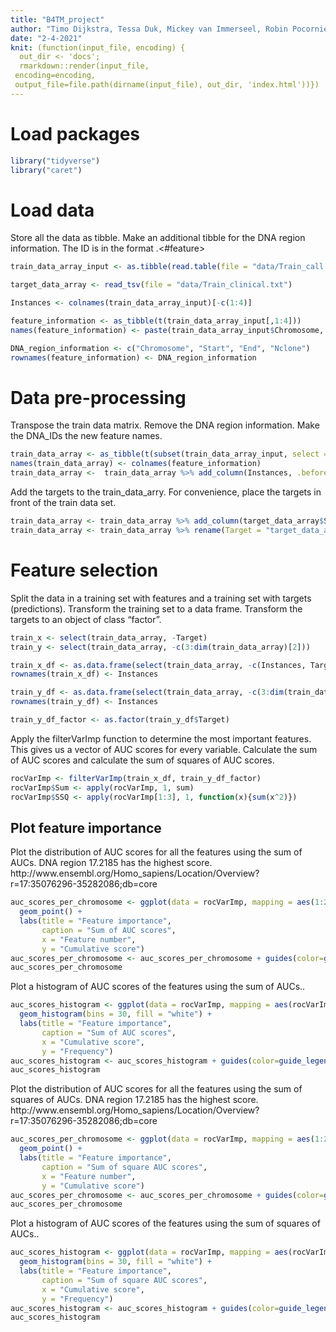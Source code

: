 ```yaml
---
title: "B4TM_project"
author: "Timo Dijkstra, Tessa Duk, Mickey van Immerseel, Robin Pocornie"
date: "2-4-2021"
knit: (function(input_file, encoding) {
  out_dir <- 'docs';
  rmarkdown::render(input_file,
 encoding=encoding,
 output_file=file.path(dirname(input_file), out_dir, 'index.html'))})
---
```


# Load packages
```r
library("tidyverse")
library("caret")
```

# Load data
Store all the data as tibble. 
Make an additional tibble for the DNA region information. The ID is in the format <chromosome>.<#feature>
```r
train_data_array_input <- as.tibble(read.table(file = "data/Train_call.txt", header = T, sep = "\t"))

target_data_array <- read_tsv(file = "data/Train_clinical.txt")

Instances <- colnames(train_data_array_input)[-c(1:4)]

feature_information <- as_tibble(t(train_data_array_input[,1:4]))
names(feature_information) <- paste(train_data_array_input$Chromosome, ".", as.character(1:dim(train_data_array_input)[1]), sep = "")

DNA_region_information <- c("Chromosome", "Start", "End", "Nclone")
rownames(feature_information) <- DNA_region_information

```


# Data pre-processing
Transpose the train data matrix.
Remove the DNA region information.
Make the DNA_IDs the new feature names.
```r
train_data_array <- as_tibble(t(subset(train_data_array_input, select = -c(Chromosome:Nclone))))
names(train_data_array) <- colnames(feature_information)
train_data_array <-  train_data_array %>% add_column(Instances, .before = "1.1")
```
Add the targets to the train_data_arry. 
For convenience, place the targets in front of the train data set.
```r
train_data_array <- train_data_array %>% add_column(target_data_array$Subgroup, .before = "1.1")
train_data_array <- train_data_array %>% rename(Target = "target_data_array$Subgroup")

```


# Feature selection
Split the data in a training set with features and a training set with targets (predictions).
Transform the training set to a data frame.
Transform the targets to an object of class "factor".
```r
train_x <- select(train_data_array, -Target)
train_y <- select(train_data_array, -c(3:dim(train_data_array)[2]))

train_x_df <- as.data.frame(select(train_data_array, -c(Instances, Target)))
rownames(train_x_df) <- Instances

train_y_df <- as.data.frame(select(train_data_array, -c(3:dim(train_data_array)[2], Instances)))
rownames(train_y_df) <- Instances

train_y_df_factor <- as.factor(train_y_df$Target)

```

Apply the filterVarImp function to determine the most important features.
This gives us a vector of AUC scores for every variable.
Calculate the sum of AUC scores and calculate the sum of squares of AUC scores.
```r
rocVarImp <- filterVarImp(train_x_df, train_y_df_factor)
rocVarImp$Sum <- apply(rocVarImp, 1, sum)
rocVarImp$SSQ <- apply(rocVarImp[1:3], 1, function(x){sum(x^2)})
```

## Plot feature importance
Plot the distribution of AUC scores for all the features using the sum of AUCs.
DNA region 17.2185 has the highest score.
http://www.ensembl.org/Homo_sapiens/Location/Overview?r=17:35076296-35282086;db=core
```r
auc_scores_per_chromosome <- ggplot(data = rocVarImp, mapping = aes(1:2834, rocVarImp[,4], color = as.factor(train_data_array_input$Chromosome))) +
  geom_point() +
  labs(title = "Feature importance",
       caption = "Sum of AUC scores",
       x = "Feature number",
       y = "Cumulative score")
auc_scores_per_chromosome <- auc_scores_per_chromosome + guides(color=guide_legend(title = "Chromosome"))
auc_scores_per_chromosome 
```

Plot a histogram of AUC scores of the features using the sum of AUCs..
```r
auc_scores_histogram <- ggplot(data = rocVarImp, mapping = aes(rocVarImp[,4], color = as.factor(train_data_array_input$Chromosome))) +
  geom_histogram(bins = 30, fill = "white") +
  labs(title = "Feature importance",
       caption = "Sum of AUC scores",
       x = "Cumulative score",
       y = "Frequency")
auc_scores_histogram <- auc_scores_histogram + guides(color=guide_legend(title = "Chromosome"))
auc_scores_histogram 
```

Plot the distribution of AUC scores for all the features using the sum of squares of AUCs.
DNA region 17.2185 has the highest score.
http://www.ensembl.org/Homo_sapiens/Location/Overview?r=17:35076296-35282086;db=core
```r
auc_scores_per_chromosome <- ggplot(data = rocVarImp, mapping = aes(1:2834, rocVarImp[,5], color = as.factor(train_data_array_input$Chromosome))) +
  geom_point() +
  labs(title = "Feature importance",
       caption = "Sum of square AUC scores",
       x = "Feature number",
       y = "Cumulative score")
auc_scores_per_chromosome <- auc_scores_per_chromosome + guides(color=guide_legend(title = "Chromosome"))
auc_scores_per_chromosome 
```

Plot a histogram of AUC scores of the features using the sum of squares of AUCs..
```r
auc_scores_histogram <- ggplot(data = rocVarImp, mapping = aes(rocVarImp[,5], color = as.factor(train_data_array_input$Chromosome))) +
  geom_histogram(bins = 30, fill = "white") +
  labs(title = "Feature importance",
       caption = "Sum of square AUC scores",
       x = "Cumulative score",
       y = "Frequency")
auc_scores_histogram <- auc_scores_histogram + guides(color=guide_legend(title = "Chromosome"))
auc_scores_histogram 
```


